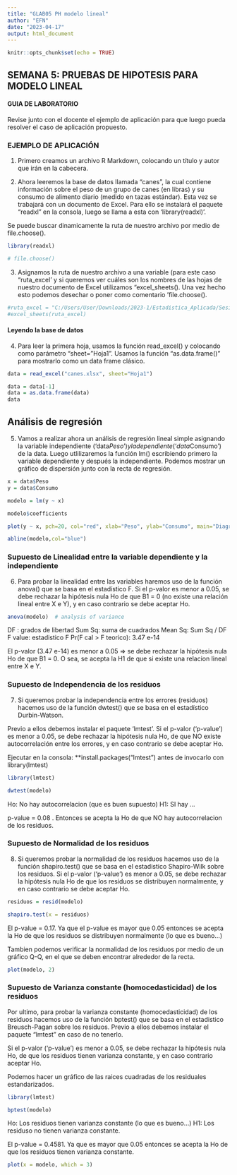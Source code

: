 ```yaml
---
title: "GLAB05 PH modelo lineal"
author: "EFN"
date: "2023-04-17"
output: html_document
---
```


```r
knitr::opts_chunk$set(echo = TRUE)
```

## SEMANA 5: PRUEBAS DE HIPOTESIS PARA MODELO LINEAL
#### GUIA DE LABORATORIO
Revise junto con el docente el ejemplo de aplicación para que luego pueda resolver el caso de aplicación propuesto.

### EJEMPLO DE APLICACIÓN

1. Primero creamos un archivo R Markdown, colocando un título y autor que irán en la cabecera.

2. Ahora leeremos la base de datos llamada “canes”, la cual contiene información sobre el peso de un grupo de canes (en libras) y su consumo de alimento diario (medido en tazas estándar). Esta vez se trabajará con un documento de Excel. Para ello se instalará el paquete “readxl” en la consola,
luego se llama a esta con ‘library(readxl)’.

Se puede buscar dinamicamente la ruta de nuestro archivo por medio de file.choose().
```r

library(readxl)

# file.choose()
```

3. Asignamos la ruta de nuestro archivo a una variable (para este caso “ruta_excel' y si queremos ver cuáles son los nombres de las hojas de nuestro documento de Excel utilizamos “excel_sheets(). Una vez hecho esto podemos desechar o poner como comentario ‘file.choose().

```r
#ruta_excel = "C:/Users/User/Downloads/2023-1/Estadistica_Aplicada/Sesion05/canes.xlsx"
#excel_sheets(ruta_excel)

```
#### Leyendo la base de datos

4. Para leer la primera hoja, usamos la función read_excel() y colocando como parámetro "sheet="Hoja1”. Usamos la función “as.data.frame()" para mostrarlo como un data frame clásico.

```r
data = read_excel("canes.xlsx", sheet="Hoja1")

data = data[-1]
data = as.data.frame(data)
data
```

## Análisis de regresión

5. Vamos a realizar ahora un análisis de regresión lineal simple asignando la variable independiente (‘data$Peso’) y la dependiente (‘data$Consumo’) de la data. Luego utlilizaremos la función lm() escribiendo primero la variable dependiente y después la independiente. Podemos mostrar un gráfico de dispersión junto con la recta de regresión.

```r
x = data$Peso
y = data$Consumo

modelo = lm(y ~ x)

modelo$coefficients

plot(y ~ x, pch=20, col="red", xlab="Peso", ylab="Consumo", main="Diagrama de dispersion")

abline(modelo,col="blue")
```

### Supuesto de Linealidad entre la variable dependiente y la independiente

6. Para probar la linealidad entre las variables haremos uso de la función anova() que se basa en el estadístico F. Si el p-valor es menor a 0.05, se debe rechazar la hipótesis nula Ho de que B1 = 0 (no existe una relación lineal entre X e Y), y en caso contrario se debe aceptar Ho.

```r

anova(modelo)  # analysis of variance

```
DF : grados de libertad
Sum Sq: suma de cuadrados
Mean Sq: Sum Sq / DF
F value: estadistico F
Pr(F cal > F teorico): 3.47 e-14

El p-valor (3.47 e-14) es menor a 0.05 => se debe rechazar la hipótesis nula Ho de que B1 = 0. O sea, se acepta la H1 de que si existe una relacion lineal entre X e Y.


### Supuesto de Independencia de los residuos

7. Si queremos probar la independencia entre los errores (residuos) hacemos uso de la función dwtest() que se basa en el estadístico Durbin-Watson. 

Previo a ellos debemos instalar el paquete ‘lmtest’. Si el p-valor (‘p-value’) es menor a 0.05, se debe rechazar la hipótesis nula Ho, de que NO existe autocorrelación entre los errores, y en caso contrario se debe aceptar Ho.

Ejecutar en la consola: **install.packages("lmtest") antes de invocarlo con library(lmtest)

```r

library(lmtest)

dwtest(modelo)

```
Ho: No hay autocorrelacion (que es buen supuesto)
H1: SI hay ...

p-value = 0.08 . Entonces se acepta la Ho de que NO hay autocorrelacion de los residuos.

### Supuesto de Normalidad de los residuos

8. Si queremos probar la normalidad de los residuos hacemos uso de la función shapiro.test() que se basa en el estadistico Shapiro-Wilk sobre los residuos. Si el p-valor (‘p-value’) es menor a 0.05, se debe rechazar la hipótesis nula Ho de que los residuos se distribuyen normalmente, y en caso contrario se debe aceptar Ho. 

```r

residuos = resid(modelo)

shapiro.test(x = residuos)

```
El p-value = 0.17. Ya que el p-value es mayor que 0.05 entonces se acepta la Ho de que los residuos se distribuyen normalmente (lo que es bueno...)


Tambien podemos verificar la normalidad de los residuos por medio de un gráfico Q-Q, en el que se deben encontrar alrededor de la recta.

```r
plot(modelo, 2)

```

### Supuesto de Varianza constante (homocedasticidad) de los residuos

Por ultimo, para probar la varianza constante (homocedasticidad) de los residuos hacemos uso de la función bptest() que se basa en el estadistico Breusch-Pagan sobre los residuos. Previo a ellos debemos instalar el paquete “lmtest" en caso de no tenerlo. 

Si el p-valor (‘p-value’) es menor a 0.05, se debe rechazar la hipótesis nula Ho, de que los residuos tienen varianza constante, y en caso contrario aceptar Ho. 

Podemos hacer un gráfico de las raices cuadradas de los residuales estandarizados.

```r

library(lmtest)

bptest(modelo)

```
Ho: Los residuos tienen varianza constante (lo que es bueno...)
H1: Los residuso no tienen varianza constante.

El p-value = 0.4581. Ya que es mayor que 0.05 entonces se acepta la Ho de que los residuos tienen varianza constante.

```r

plot(x = modelo, which = 3)

```

